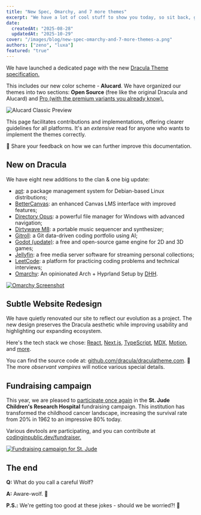 ```yaml
---
title: "New Spec, Omarchy, and 7 more themes"
excerpt: "We have a lot of cool stuff to show you today, so sit back, grab a glass of blood, and enjoy!"
date:
  createdAt: "2025-08-28"
  updatedAt: "2025-10-29"
cover: "/images/blog/new-spec-omarchy-and-7-more-themes-a.png"
authors: ["zeno", "luxa"]
featured: "true"
---
```


We have launched a dedicated page with the new [Dracula Theme specification.](/spec)

This includes our new color scheme - **Alucard**. We have organized our themes into two sections: **Open Source** (free like the original Dracula and Alucard) and [Pro (with the premium variants you already know).](/pro)

![Alucard Classic Preview](/images/blog/new-spec-omarchy-and-7-more-themes-a.png)

This page facilitates contributions and implementations, offering clearer guidelines for all platforms. It's an _extensive_ read for anyone who wants to implement the themes correctly.

🤗 Share your feedback on how we can further improve this documentation.

## New on Dracula

We have eight new additions to the clan & one big update:

- [apt](/apt): a package management system for Debian-based Linux distributions;
- [BetterCanvas](/bettercanvas): an enhanced Canvas LMS interface with improved features;
- [Directory Opus](/directory-opus): a powerful file manager for Windows with advanced navigation;
- [Dirtywave M8](/m8): a portable music sequencer and synthesizer;
- [Gitroll](/gitroll): a Git data-driven coding portfolio using AI;
- [Godot (update)](/godot): a free and open-source game engine for 2D and 3D games;
- [Jellyfin](/jellyfin): a free media server software for streaming personal collections;
- [LeetCode](/leetcode): a platform for practicing coding problems and technical interviews;
- [Omarchy](/omarchy): An opinionated Arch + Hyprland Setup by [DHH](https://github.com/dhh).

[![Omarchy Screenshot](/images/blog/new-spec-omarchy-and-7-more-themes-b.png)](/omarchy)

## Subtle Website Redesign

We have quietly renovated our site to reflect our evolution as a project. The new design preserves the Dracula aesthetic while improving usability and highlighting our expanding ecosystem.

Here's the tech stack we chose: [React](https://react.dev/?ref=draculatheme.com), [Next.js](https://nextjs.org/?ref=draculatheme.com), [TypeScript](https://www.typescriptlang.org/?ref=draculatheme.com), [MDX](https://mdxjs.com/?ref=draculatheme.com), [Motion](https://motion.dev/?ref=draculatheme.com), and [more](https://github.com/dracula/draculatheme.com/blob/main/package.json?ref=draculatheme.com).

You can find the source code at: [github.com/dracula/draculatheme.com](https://github.com/dracula/draculatheme.com/?ref=draculatheme.com). 🍦 The more _observant vampires_ will notice various special details.

## Fundraising campaign

This year, we are pleased to [participate once again](/blog/fundraising-campaign-for-st-jude) in the **St. Jude Children's Research Hospital** fundraising campaign. This institution has transformed the childhood cancer landscape, increasing the survival rate from 20% in 1962 to an impressive 80% today.

Various devtools are participating, and you can contribute at [codinginpublic.dev/fundraiser.](https://codinginpublic.dev/fundraiser?ref=draculatheme.com)

[![Fundraising campaign for St. Jude](/images/blog/new-spec-omarchy-and-7-more-themes-c.png)](https://codinginpublic.dev/fundraiser?ref=draculatheme.com)

## The end

**Q:** What do you call a careful Wolf?

**A:** Aware-wolf. 🐺

**P.S.:** We're getting too good at these jokes - should we be worried?! 🤣

